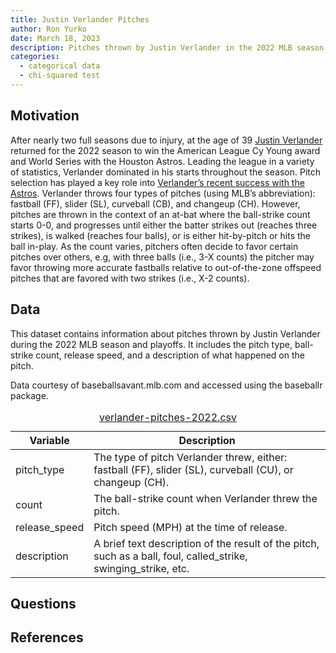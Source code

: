 ```yaml
---
title: Justin Verlander Pitches
author: Ron Yurko
date: March 18, 2023
description: Pitches thrown by Justin Verlander in the 2022 MLB season.
categories:
  - categorical data
  - chi-squared test
---
```


## Motivation

After nearly two full seasons due to injury, at the age of 39 [Justin Verlander](https://www.baseball-reference.com/players/v/verlaju01.shtml) returned for the 2022 season to win the American League Cy Young award and World Series with the Houston Astros. Leading the league in a variety of statistics, Verlander dominated in his starts throughout the season. Pitch selection has played a key role into [Verlander's recent success with the Astros](https://www.usatoday.com/story/sports/mlb/2018/10/13/how-justin-verlander-became-better-pitcher-astros/1628624002/). Verlander throws four types of pitches (using MLB's abbreviation): fastball (FF), slider (SL), curveball (CB), and changeup (CH). However, pitches are thrown in the context of an at-bat where the ball-strike count starts 0-0, and progresses until either the batter strikes out (reaches three strikes), is walked (reaches four balls), or is either hit-by-pitch or hits the ball in-play. As the count varies, pitchers often decide to favor certain pitches over others, e.g, with three balls (i.e., 3-X counts) the pitcher may favor throwing more accurate fastballs relative to out-of-the-zone offspeed pitches that are favored with two strikes (i.e., X-2 counts). 

## Data

This dataset contains information about pitches thrown by Justin Verlander during the 2022 MLB season and playoffs. It includes the pitch type, ball-strike count, release speed, and a description of what happened on the pitch.

Data courtesy of baseballsavant.mlb.com and accessed using the baseballr package.

| Variable | Description |
|----|-------------|
| pitch_type |	The type of pitch Verlander threw, either: fastball (FF), slider (SL), curveball (CU), or changeup (CH). |
| count |	The ball-strike count when Verlander threw the pitch. |
| release_speed |	Pitch speed (MPH) at the time of release. |
| description | 	A brief text description of the result of the pitch, such as a ball, foul, called_strike, swinging_strike, etc. |

: [verlander-pitches-2022.csv](../data/verlander-pitches-2022.csv)

## Questions




## References


